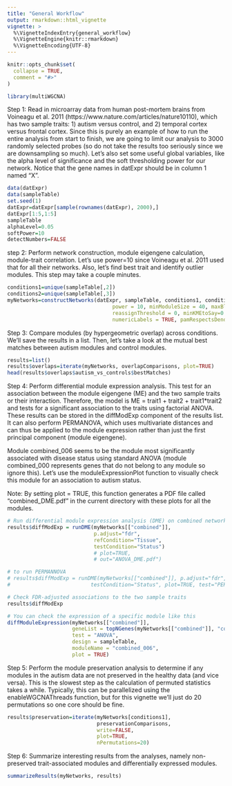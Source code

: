 ```yaml
---
title: "General Workflow"
output: rmarkdown::html_vignette
vignette: >
  %\VignetteIndexEntry{general_workflow}
  %\VignetteEngine{knitr::rmarkdown}
  %\VignetteEncoding{UTF-8}
---
```


```r
knitr::opts_chunk$set(
  collapse = TRUE,
  comment = "#>"
)
```

```r
library(multiWGCNA)
```

Step 1: Read in microarray data from human post-mortem brains from Voineagu et al. 2011 (https://www.nature.com/articles/nature10110), which has two sample traits: 1) autism versus control, and 2) temporal cortex versus frontal cortex. Since this is purely an example of how to run the entire analysis from start to finish, we are going to limit our analysis to 3000 randomly selected probes (so do not take the results too seriously since we are downsampling so much). Let's also set some useful global variables, like the alpha level of significance and the soft thresholding power for our network. Notice that the gene names in datExpr should be in column 1 named "X".  

```r
data(datExpr)
data(sampleTable)
set.seed(1)
datExpr=datExpr[sample(rownames(datExpr), 2000),]
datExpr[1:5,1:5]
sampleTable
alphaLevel=0.05
softPower=10
detectNumbers=FALSE
```


step 2: Perform network construction, module eigengene calculation, module-trait correlation. Let's use power=10 since Voineagu et al. 2011 used that for all their networks. Also, let's find best trait and identify outlier modules. This step may take a couple minutes. 

```r
conditions1=unique(sampleTable[,2])
conditions2=unique(sampleTable[,3])
myNetworks=constructNetworks(datExpr, sampleTable, conditions1, conditions2, TOMType = "unsigned", 
                                  power = 10, minModuleSize = 40, maxBlockSize = 25000,
                                  reassignThreshold = 0, minKMEtoSay=0.7, mergeCutHeight = 0.10,
                                  numericLabels = TRUE, pamRespectsDendro = FALSE, verbose=3)
```

Step 3: Compare modules (by hypergeometric overlap) across conditions. We'll save the results in a list. Then, let's take a look at the mutual best matches between autism modules and control modules. 

```r
results=list()
results$overlaps=iterate(myNetworks, overlapComparisons, plot=TRUE)
head(results$overlaps$autism_vs_controls$bestMatches)
```

Step 4: Perform differential module expression analysis. This test for an association between the module eigengene (ME) and the two sample traits or their interaction. Therefore, the model is ME = trait1 + trait2 + trait1*trait2 and tests for a significant association to the traits using factorial ANOVA. These results can be stored in the diffModExp component of the results list. It can also perform PERMANOVA, which uses multivariate distances and can thus be applied to the module expression rather than just the first principal component (module eigengene). 

Module combined_006 seems to be the module most significantly associated with disease status using standard ANOVA (module combined_000 represents genes that do not belong to any module so ignore this). Let's use the moduleExpressionPlot function to visually check this module for an association to autism status. 

Note: By setting plot = TRUE, this function generates a PDF file called "combined_DME.pdf" in the current directory with these plots for all the modules. 

```r
# Run differential module expression analysis (DME) on combined networks
results$diffModExp = runDME(myNetworks[["combined"]], 
                            p.adjust="fdr", 
                            refCondition="Tissue", 
                            testCondition="Status") 
                            # plot=TRUE, 
                            # out="ANOVA_DME.pdf")

# to run PERMANNOVA
# results$diffModExp = runDME(myNetworks[["combined"]], p.adjust="fdr", refCondition="Tissue", 
#                          testCondition="Status", plot=TRUE, test="PERMANOVA", out="PERMANOVA_DME.pdf")

# Check FDR-adjusted associations to the two sample traits
results$diffModExp

# You can check the expression of a specific module like this
diffModuleExpression(myNetworks[["combined"]], 
                     geneList = topNGenes(myNetworks[["combined"]], "combined_006"), 
                     test = "ANOVA",
                     design = sampleTable,
                     moduleName = "combined_006",
                     plot = TRUE)

```



Step 5: Perform the module preservation analysis to determine if any  modules in the autism data are not preserved in the healthy data (and vice versa). This is the slowest step as the calculation of permuted statistics takes a while. Typically, this can be parallelized using the enableWGCNAThreads function, but for this vignette we'll just do 20 permutations so one core should be fine.   

```r
results$preservation=iterate(myNetworks[conditions1], 
                             preservationComparisons, 
                             write=FALSE, 
                             plot=TRUE, 
                             nPermutations=20)
```

Step 6: Summarize interesting results from the analyses, namely non-preserved trait-associated modules and differentially expressed modules. 

```r
summarizeResults(myNetworks, results)
```
